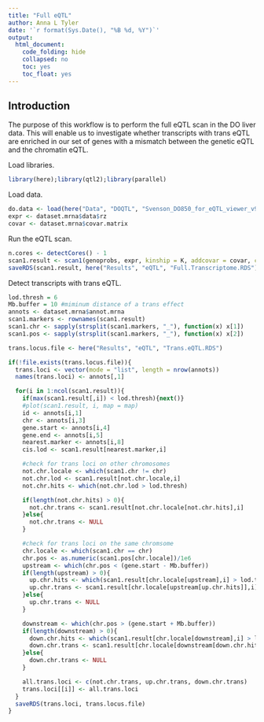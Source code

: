 ```yaml
---
title: "Full eQTL"
author: Anna L Tyler
date: '`r format(Sys.Date(), "%B %d, %Y")`'
output: 
  html_document:
    code_folding: hide
    collapsed: no
    toc: yes
    toc_float: yes
---
```


## Introduction

The purpose of this workflow is to perform the full eQTL scan in the DO
liver data. This will enable us to investigate whether transcripts with 
trans eQTL are enriched in our set of genes with a mismatch between the
genetic eQTL and the chromatin eQTL.

Load libraries.

```r
library(here);library(qtl2);library(parallel)
```

Load data.

```r
do.data <- load(here("Data", "DOQTL", "Svenson_DO850_for_eQTL_viewer_v9.RData"))
expr <- dataset.mrna$data$rz
covar <- dataset.mrna$covar.matrix
```

Run the eQTL scan.

```r
n.cores <- detectCores() - 1
scan1.result <- scan1(genoprobs, expr, kinship = K, addcovar = covar, cores = n.cores)
saveRDS(scan1.result, here("Results", "eQTL", "Full.Transcriptome.RDS"))
```

Detect transcripts with trans eQTL.

```r
lod.thresh = 6
Mb.buffer = 10 #miminum distance of a trans effect
annots <- dataset.mrna$annot.mrna
scan1.markers <- rownames(scan1.result)
scan1.chr <- sapply(strsplit(scan1.markers, "_"), function(x) x[1])
scan1.pos <- sapply(strsplit(scan1.markers, "_"), function(x) x[2])

trans.locus.file <- here("Results", "eQTL", "Trans.eQTL.RDS")

if(!file.exists(trans.locus.file)){
  trans.loci <- vector(mode = "list", length = nrow(annots))
  names(trans.loci) <- annots[,1]

  for(i in 1:ncol(scan1.result)){
    if(max(scan1.result[,i]) < lod.thresh){next()}
    #plot(scan1.result, i, map = map)
    id <- annots[i,1]
    chr <- annots[i,3]
    gene.start <- annots[i,4]
    gene.end <- annots[i,5]
    nearest.marker <- annots[i,8]
    cis.lod <- scan1.result[nearest.marker,i]

    #check for trans loci on other chromosomes
    not.chr.locale <- which(scan1.chr != chr)
    not.chr.lod <- scan1.result[not.chr.locale,i]
    not.chr.hits <- which(not.chr.lod > lod.thresh)

    if(length(not.chr.hits) > 0){
      not.chr.trans <- scan1.result[not.chr.locale[not.chr.hits],i]
    }else{
      not.chr.trans <- NULL
    }

    #check for trans loci on the same chromsome
    chr.locale <- which(scan1.chr == chr)
    chr.pos <- as.numeric(scan1.pos[chr.locale])/1e6
    upstream <- which(chr.pos < (gene.start - Mb.buffer))
    if(length(upstream) > 0){
      up.chr.hits <- which(scan1.result[chr.locale[upstream],i] > lod.thresh)
      up.chr.trans <- scan1.result[chr.locale[upstream[up.chr.hits]],i]
    }else{
      up.chr.trans <- NULL
    }

    downstream <- which(chr.pos > (gene.start + Mb.buffer))
    if(length(downstream) > 0){
      down.chr.hits <- which(scan1.result[chr.locale[downstream],i] > lod.thresh)
      down.chr.trans <- scan1.result[chr.locale[downstream[down.chr.hits]],i]
    }else{
      down.chr.trans <- NULL
    }

    all.trans.loci <- c(not.chr.trans, up.chr.trans, down.chr.trans)
    trans.loci[[i]] <- all.trans.loci
  }
  saveRDS(trans.loci, trans.locus.file)
}
```